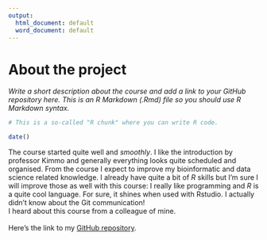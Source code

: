 ```yaml
---
output:
  html_document: default
  word_document: default
---
```


# About the project

*Write a short description about the course and add a link to your GitHub repository here. This is an R Markdown (.Rmd) file so you should use R Markdown syntax.*

```r
# This is a so-called "R chunk" where you can write R code.

date()

```
The course started quite well and *smoothly*. I like the introduction by professor Kimmo and generally everything looks quite scheduled and organised. From the course I expect to improve my bioinformatic and data science related knowledge. I already have quite a bit of $R$ skills but I'm sure I will improve those as well with this course: I really like programming and $R$ is a quite cool language. For sure, it shines when used with Rstudio. I actually didn't know about the Git communication! \
I heard about this course from a colleague of mine. \
\
Here's the link to my [GitHub repository](https://github.com/marchigg/IODS-project.git}).
